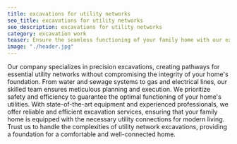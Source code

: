 ```yaml
---
title: excavations for utility networks
seo_title: excavations for utility networks
seo_description: excavations for utility networks
category: excavation work
teaser: Ensure the seamless functioning of your family home with our expert excavation services for utility networks beneath foundation slabs. 
image: "./header.jpg"
---
```

<p>
Our company specializes in precision excavations, creating pathways for essential utility networks without compromising the integrity of your home's foundation. From water and sewage systems to gas and electrical lines, our skilled team ensures meticulous planning and execution. We prioritize safety and efficiency to guarantee the optimal functioning of your home's utilities. With state-of-the-art equipment and experienced professionals, we offer reliable and efficient excavation services, ensuring that your family home is equipped with the necessary utility connections for modern living. Trust us to handle the complexities of utility network excavations, providing a foundation for a comfortable and well-connected home.
</p>